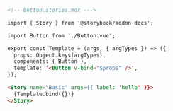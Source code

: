```md
<!-- Button.stories.mdx --->

import { Story } from '@storybook/addon-docs';

import Button from './Button.vue';

export const Template = (args, { argTypes }) => ({
  props: Object.keys(argTypes),
  components: { Button },
  template: '<Button v-bind="$props" />',
});

<Story name="Basic" args={{ label: 'hello' }}>
  {Template.bind({})}
</Story>
```